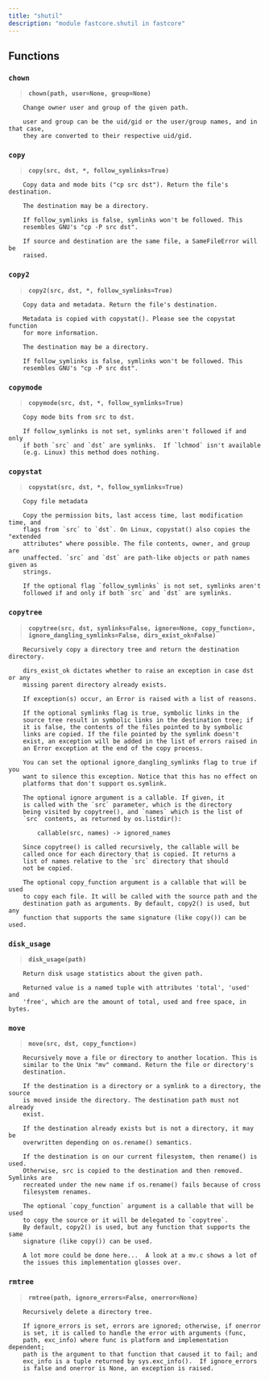 ```yaml
---
title: "shutil"
description: "module fastcore.shutil in fastcore"
---
```


## Functions

    
### `chown`
    


```{=html}
<blockquote><strong><code>chown(path, user=None, group=None)</code></strong></blockquote>
```


    
        Change owner user and group of the given path.
        
        user and group can be the uid/gid or the user/group names, and in that case,
        they are converted to their respective uid/gid.
    
### `copy`
    


```{=html}
<blockquote><strong><code>copy(src, dst, *, follow_symlinks=True)</code></strong></blockquote>
```


    
        Copy data and mode bits ("cp src dst"). Return the file's destination.
        
        The destination may be a directory.
        
        If follow_symlinks is false, symlinks won't be followed. This
        resembles GNU's "cp -P src dst".
        
        If source and destination are the same file, a SameFileError will be
        raised.
    
### `copy2`
    


```{=html}
<blockquote><strong><code>copy2(src, dst, *, follow_symlinks=True)</code></strong></blockquote>
```


    
        Copy data and metadata. Return the file's destination.
        
        Metadata is copied with copystat(). Please see the copystat function
        for more information.
        
        The destination may be a directory.
        
        If follow_symlinks is false, symlinks won't be followed. This
        resembles GNU's "cp -P src dst".
    
### `copymode`
    


```{=html}
<blockquote><strong><code>copymode(src, dst, *, follow_symlinks=True)</code></strong></blockquote>
```


    
        Copy mode bits from src to dst.
        
        If follow_symlinks is not set, symlinks aren't followed if and only
        if both `src` and `dst` are symlinks.  If `lchmod` isn't available
        (e.g. Linux) this method does nothing.
    
### `copystat`
    


```{=html}
<blockquote><strong><code>copystat(src, dst, *, follow_symlinks=True)</code></strong></blockquote>
```


    
        Copy file metadata
        
        Copy the permission bits, last access time, last modification time, and
        flags from `src` to `dst`. On Linux, copystat() also copies the "extended
        attributes" where possible. The file contents, owner, and group are
        unaffected. `src` and `dst` are path-like objects or path names given as
        strings.
        
        If the optional flag `follow_symlinks` is not set, symlinks aren't
        followed if and only if both `src` and `dst` are symlinks.
    
### `copytree`
    


```{=html}
<blockquote><strong><code>copytree(src, dst, symlinks=False, ignore=None, copy_function=<function copy2 at 0x10b921430>, ignore_dangling_symlinks=False, dirs_exist_ok=False)</code></strong></blockquote>
```


    
        Recursively copy a directory tree and return the destination directory.
        
        dirs_exist_ok dictates whether to raise an exception in case dst or any
        missing parent directory already exists.
        
        If exception(s) occur, an Error is raised with a list of reasons.
        
        If the optional symlinks flag is true, symbolic links in the
        source tree result in symbolic links in the destination tree; if
        it is false, the contents of the files pointed to by symbolic
        links are copied. If the file pointed by the symlink doesn't
        exist, an exception will be added in the list of errors raised in
        an Error exception at the end of the copy process.
        
        You can set the optional ignore_dangling_symlinks flag to true if you
        want to silence this exception. Notice that this has no effect on
        platforms that don't support os.symlink.
        
        The optional ignore argument is a callable. If given, it
        is called with the `src` parameter, which is the directory
        being visited by copytree(), and `names` which is the list of
        `src` contents, as returned by os.listdir():
        
            callable(src, names) -> ignored_names
        
        Since copytree() is called recursively, the callable will be
        called once for each directory that is copied. It returns a
        list of names relative to the `src` directory that should
        not be copied.
        
        The optional copy_function argument is a callable that will be used
        to copy each file. It will be called with the source path and the
        destination path as arguments. By default, copy2() is used, but any
        function that supports the same signature (like copy()) can be used.
    
### `disk_usage`
    


```{=html}
<blockquote><strong><code>disk_usage(path)</code></strong></blockquote>
```


    
        Return disk usage statistics about the given path.
        
        Returned value is a named tuple with attributes 'total', 'used' and
        'free', which are the amount of total, used and free space, in bytes.
    
### `move`
    


```{=html}
<blockquote><strong><code>move(src, dst, copy_function=<function copy2 at 0x10b921430>)</code></strong></blockquote>
```


    
        Recursively move a file or directory to another location. This is
        similar to the Unix "mv" command. Return the file or directory's
        destination.
        
        If the destination is a directory or a symlink to a directory, the source
        is moved inside the directory. The destination path must not already
        exist.
        
        If the destination already exists but is not a directory, it may be
        overwritten depending on os.rename() semantics.
        
        If the destination is on our current filesystem, then rename() is used.
        Otherwise, src is copied to the destination and then removed. Symlinks are
        recreated under the new name if os.rename() fails because of cross
        filesystem renames.
        
        The optional `copy_function` argument is a callable that will be used
        to copy the source or it will be delegated to `copytree`.
        By default, copy2() is used, but any function that supports the same
        signature (like copy()) can be used.
        
        A lot more could be done here...  A look at a mv.c shows a lot of
        the issues this implementation glosses over.
    
### `rmtree`
    


```{=html}
<blockquote><strong><code>rmtree(path, ignore_errors=False, onerror=None)</code></strong></blockquote>
```


    
        Recursively delete a directory tree.
        
        If ignore_errors is set, errors are ignored; otherwise, if onerror
        is set, it is called to handle the error with arguments (func,
        path, exc_info) where func is platform and implementation dependent;
        path is the argument to that function that caused it to fail; and
        exc_info is a tuple returned by sys.exc_info().  If ignore_errors
        is false and onerror is None, an exception is raised.

